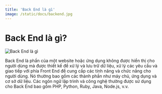 ```yaml
---
title: 'Back End là gì'
image: /static/docs/backend.jpg
---
```


# Back End là gì?

![Back End là gì](/static/docs/backend.jpg)

Back End là phần của một website hoặc ứng dụng không được hiển thị cho người dùng mà được thiết kế để xử lý và lưu trữ dữ liệu, xử lý các yêu cầu và giao tiếp với phía Front End để cung cấp các tính năng và chức năng cho người dùng. Nó thường bao gồm các thành phần như máy chủ, ứng dụng và cơ sở dữ liệu. Các ngôn ngữ lập trình và công nghệ thường được sử dụng cho Back End bao gồm PHP, Python, Ruby, Java, Node.js, v.v.
